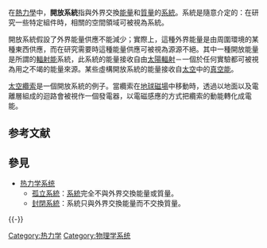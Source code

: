 {{unreferenced|time=2011-12-25T12:00:02+00:00}}

在[[熱力學|熱力學]]中，'''開放系統'''指與外界交換[[能量|能量]]和[[質量|質量]]的[[系統|系統]]。系統是隨意介定的：在研究一些特定組件時，相關的空間領域可被視為系統。

開放系統假設了外界能量供應不能減少；實際上，這種外界能量是由周圍環境的某種東西供應，而在研究需要時這種能量供應可被視為源源不絕。其中一種開放能量是所謂的[[輻射能|輻射能]]系統，此系統的能量接收自由[[太陽輻射|太陽輻射]]－一個於任何實驗都可被視為用之不竭的能量來源。某些虛構開放系統的能量接收自[[太空|太空]]中的[[真空能|真空能]]。

[[太空纜索|太空纜索]]是一個開放系統的例子。當纜索在[[地球磁場|地球磁場]]中移動時，透過以地面以及電離層組成的迴路會被視作一個發電器，以電磁感應的方式把纜索的動能轉化成電能。

== 参考文献 ==
{{Reflist}}

== 參見 ==
* [[热力学系统|热力学系统]]
** [[孤立系統|孤立系統]]：[[系統|系統]]完全不與外界交換能量或質量。
** [[封閉系統|封閉系統]]：系統只與外界交換能量而不交換質量。

{{-}}
{{Physics-footer}}

[[Category:热力学|Category:热力学]]
[[Category:物理学系统|Category:物理学系统]]